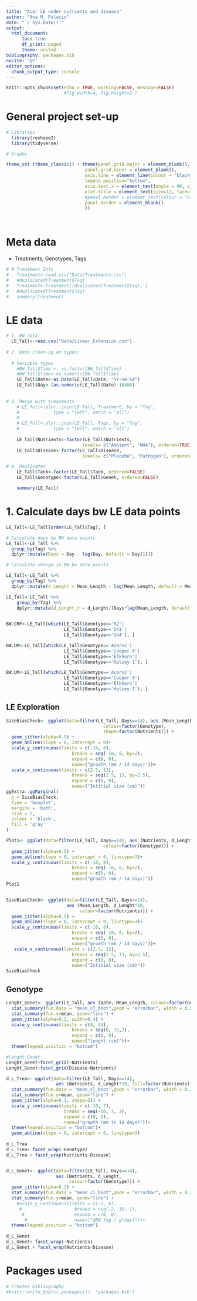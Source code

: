 ```yaml
---
title: "Acer LE under nutrients and disease"
author: "Ana M. Palacio"
date: "`r Sys.Date()`"
output:
  html_document:
      toc: true
      df_print: paged
      theme: united
bibliography: packages.bib
nocite: '@*'
editor_options:
  chunk_output_type: console
---
```


```r
knitr::opts_chunk$set(echo = TRUE, warning=FALSE, message=FALSE) 
                      #fig.width=4, fig.height=3 )
```

# General project set-up 

```r

# Libraries
  library(reshape2)
  library(tidyverse)

# Graphs

theme_set (theme_classic() + theme(panel.grid.major = element_blank(),
                              panel.grid.minor = element_blank(), 
                              axis.line = element_line(colour = "black"),
                              legend.position="bottom",
                              axis.text.x = element_text(angle = 90, vjust = 0.5),
                              plot.title = element_text(size=12, face="bold"),
                              #panel.border = element_rect(colour = "black", fill=NA, size=1)
                              panel.border = element_blank()
                              ))

    
```


# Meta data

* Treatments, Genotypes, Tags

```r

# # Treatment Info
#   Treatment<-read.csv("Data/Treatments.csv")
#   #duplicated(Treatment$Tag)
#   Treatment<-Treatment[!duplicated(Treatment$Tag), ]
#   #duplicated(Treatment$Tag)
#   summary(Treatment)

```

# LE data 

```r

# 1. BW data
  LE_Tall<-read.csv("Data/Linear_Extension.csv")
  
# 2. Data clean-up an types: 
  
  # Variable types 
    #BW_Tall$Time <- as.factor(BW_Tall$Time)
    #BW_Tall$Time<-as.numeric(BW_Tall$Time)
    LE_Tall$Date<-as.Date(LE_Tall$Date, "%Y-%m-%d")
    LE_Tall$Day<-(as.numeric(LE_Tall$Date)-18486)
  
  
# 3. Merge with treatments
    # LE_Tall<-plyr::join(LE_Tall, Treatment, by = "Tag", 
    #             type = "left", match = "all")
    # 
    # LE_Tall<-plyr::join(LE_Tall, Tags, by = "Tag", 
    #             type = "left", match = "all")
    
    LE_Tall$Nutrients<-factor(LE_Tall$Nutrients, 
                             levels= c("Ambient", "NH4"), ordered=TRUE)
    LE_Tall$Disease<-factor(LE_Tall$Disease, 
                             levels= c("Placebo", "Pathogen"), ordered=TRUE)

# 4. Replicates
    LE_Tall$Tank<-factor(LE_Tall$Tank, ordered=FALSE)
    LE_Tall$Genotype<-factor(LE_Tall$Genet, ordered=FALSE)

    summary(LE_Tall)

```

# 1. Calculate days bw LE data points
```r

LE_Tall<-LE_Tall[order(LE_Tall$Tag), ]

# Calculate days bw BW data points
LE_Tall<-LE_Tall %>%
  group_by(Tag) %>%
  dplyr::mutate(Days = Day - lag(Day, default = Day[1]))

# Calculate change in BW bw data points

LE_Tall<-LE_Tall %>%
  group_by(Tag) %>%
  dplyr::mutate(d_Lenght = Mean_Length - lag(Mean_Length, default = Mean_Length[1]))

LE_Tall<-LE_Tall %>%
    group_by(Tag) %>%
    dplyr::mutate(d_Lenght_r = d_Lenght/(Days*lag(Mean_Length, default = Mean_Length[1])))
  
```


```r

BW.CRF<-LE_Tall[which(LE_Tall$Genotype=='K2'|
                      LE_Tall$Genotype=='U41'|
                      LE_Tall$Genotype=='U44'), ]

BW.UM<-LE_Tall[which(LE_Tall$Genotype=='Acerv2'|
                      LE_Tall$Genotype=='Cooper-9'|
                      LE_Tall$Genotype=='Elkhorn'|
                      LE_Tall$Genotype=='Kelsey-1'), ]

BW.UM<-LE_Tall[which(LE_Tall$Genotype=='Acerv2'|
                      LE_Tall$Genotype=='Cooper-9'|
                      LE_Tall$Genotype=='Elkhorn'|
                      LE_Tall$Genotype=='Kelsey-1'), ]

```

## LE Exploration 

```r

SizeBiasCheck<- ggplot(data=filter(LE_Tall, Days==14), aes (Mean_Length, d_Lenght*10,
                                     colour=factor(Genotype), 
                                     shape=factor(Nutrients))) +
  geom_jitter(alpha=0.5) + 
  geom_abline(slope = 0, intercept = 0)+
  scale_y_continuous(limits = c(-10, 8),
                         breaks = seq(-10, 8, by=2),  
                         expand = c(0, 0),
                         name=("growth (mm / 14 days)"))+
  scale_x_continuous(limits = c(2.5, 13),
                         breaks = seq(2.5, 13, by=2.5),  
                         expand = c(0, 0),
                         name=("Intitial size (cm)"))
ggExtra::ggMarginal(
  p = SizeBiasCheck,
  type = 'boxplot',
  margins = 'both',
  size = 5,
  colour = 'black',
  fill = 'gray'
)

Plot1<- ggplot(data=filter(LE_Tall, Days==14), aes (Nutrients, d_Lenght*10,
                                     colour=factor(Genotype))) +
  geom_jitter(alpha=0.5) + 
  geom_abline(slope = 0, intercept = 0, linetype=3)+
  scale_y_continuous(limits = c(-10, 8),
                         breaks = seq(-10, 8, by=2),  
                         expand = c(0, 0),
                         name=("growth (mm / 14 days)"))
Plot1


SizeBiasCheck<- ggplot(data=filter(LE_Tall, Days==14), 
                       aes (Mean_Length, d_Lenght*10, 
                            colour=factor(Nutrients))) +
  geom_jitter(alpha=0.5) + 
  geom_abline(slope = 0, intercept = 0, linetype=3)+
  scale_y_continuous(limits = c(-10, 8),
                         breaks = seq(-10, 8, by=2),  
                         expand = c(0, 0),
                         name=("growth (mm / 14 days)"))+
   scale_x_continuous(limits = c(2.5, 13),
                         breaks = seq(2.5, 13, by=2.5),  
                         expand = c(0, 0),
                         name=("Intitial size (cm)"))
SizeBiasCheck
```

## Genotype

```r
 
Lenght_Genet<- ggplot(LE_Tall, aes (Date, Mean_Length, colour=factor(Genotype))) +
  stat_summary(fun.data = "mean_cl_boot",geom = "errorbar", width = 0.2 )+
  stat_summary(fun.y=mean, geom="line") + 
  geom_jitter(alpha=0.3, width=0.4) +
  scale_y_continuous(limits = c(0, 14),
                         breaks = seq(0, 15,2),  
                         expand = c(0, 0),
                         name=("lenght (cm)"))+
  theme(legend.position = "bottom")

#Lenght_Genet
Lenght_Genet+facet_grid(~Nutrients)
Lenght_Genet+facet_grid(Disease~Nutrients)

d_L_Trea<- ggplot(data=filter(LE_Tall, Days==14),
                   aes (Nutrients, d_Lenght*10, fill=factor(Nutrients))) +
  stat_summary(fun.data = "mean_cl_boot",geom = "errorbar", width = 0.2 )+
  stat_summary(fun.y=mean, geom="line") + 
  geom_jitter(alpha=0.3, shape=21) +
  scale_y_continuous(limits = c(-10, 7),
                      breaks = seq(-10, 7, 2),  
                      expand = c(0, 0),
                      name=("growth (mm in 14 days)"))+
  theme(legend.position = "bottom")+
  geom_abline(slope = 0, intercept = 0, linetype=3)
  
d_L_Trea
d_L_Trea+ facet_wrap(~Genotype)
d_L_Trea + facet_wrap(Nutrients~Disease)


d_L_Genet<- ggplot(data=filter(LE_Tall, Days==14),
                   aes (Nutrients, d_Lenght, 
                        colour=factor(Genotype))) +
  geom_jitter(alpha=0.3) +
  stat_summary(fun.data = "mean_cl_boot",geom = "errorbar", width = 0.2 )+
  stat_summary(fun.y=mean, geom="line") + 
    #scale_y_continuous(limits = c(-2, 6),
     #                    breaks = seq(-2, 10, 1),  
      #                   expand = c(0, 0),
       #                  name=("dBW [mg / g*day]"))+
  theme(legend.position = "bottom")
  
d_L_Genet
d_L_Genet+ facet_wrap(~Nutrients)
d_L_Genet + facet_wrap(Nutrients~Disease)
```


# Packages used

```r
# Creates bibliography 
#knitr::write_bib(c(.packages()), "packages.bib")
```
